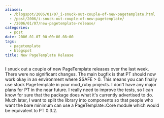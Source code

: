 ```yaml
---
aliases:
  - /blogspot/2006/01/07_i-snuck-out-couple-of-new-pagetemplate.html
  - /post/2006/i-snuck-out-couple-of-new-pagetemplate/
  - /2006/01/07/new-pagetemplate-release/
categories:
  - post
date: 2006-01-07 00:00:00-08:00
tags:
  - pagetemplate
  - blogspot
title: New PageTemplate Release
---
```


I snuck out a couple of new PageTemplate releases over the last week. There were no significant changes. The main bugfix is that PT should now work okay in an environment where $SAFE > 0. This means you can finally use stock PageTemplate in your mod_ruby projects. I don't have any major plans for PT in the near future. I really need to improve the tests, so I can know for sure that the package does what it's currently advertised to do. Much later, I want to split the library into components so that people who want the bare minimum can use a PageTemplate::Core module which would be equivalent to PT 0.3.2.
